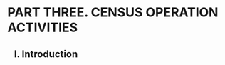 # **PART THREE. CENSUS OPERATION ACTIVITIES** {.unnumbered}

## [I. Introduction]{style="margin-left: 15px;"}